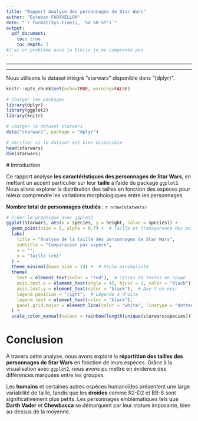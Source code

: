 ```yaml
---
title: "Rapport Analyse des personnages de Star Wars"
author: "Esteban FARAVELLON"
date: "`r format(Sys.time(), '%d %B %Y')`"
output: 
  pdf_document:
    toc: true
    toc_depth: 3
#J'ai un problème avce la biblio je ne comprends pas 
---
```


---

---

  Nous utilisons le dataset intégré "starwars" disponible dans "{dplyr}".

```r
knitr::opts_chunk$set(echo=TRUE, warning=FALSE)

# Charger les packages
library(dplyr)
library(ggplot2)
library(knitr)

# Charger le dataset starwars
data("starwars", package = "dplyr")
```

```r
# Vérifier si le dataset est bien disponible
head(starwars)
dim(starwars)
```

  # Introduction
  
  Ce rapport analyse **les caractéristiques des personnages de Star Wars**, en mettant un accent particulier sur leur **taille** à l’aide du package `ggplot2`.  
Nous allons explorer la distribution des tailles en fonction des espèces pour mieux comprendre les variations morphologiques entre les personnages.


**Nombre total de personnages étudiés** : `r nrow(starwars)`

```r
# Créer le graphique avec ggplot2
ggplot(starwars, aes(x = species, y = height, color = species)) +
  geom_point(size = 5, alpha = 0.7) +  # Taille et transparence des points
  labs(
    title = "Analyse de la taille des personnages de Star Wars",
    subtitle = "Comparaison par espèce",
    x = "",
    y = "Taille (cm)"
  ) +
  theme_minimal(base_size = 14) +  # Style minimaliste
  theme(
    text = element_text(color = "red"),  # Titres et textes en rouge
    axis.text.x = element_text(angle = 45, hjust = 1, color = "black"),  # Rotation des labels X
    axis.text.y = element_text(color = "black"),  # Axe Y en noir
    legend.position = "right",  # Légende à droite
    legend.text = element_text(color = "black"),
    panel.grid.major = element_line(color = "white", linetype = "dotted")  # Grille en pointillé blanc
  ) +
  scale_color_manual(values = rainbow(length(unique(starwars$species))))  # Couleurs distinctes par espèce
```

# Conclusion

À travers cette analyse, nous avons exploré la **répartition des tailles des personnages de Star Wars** en fonction de leurs espèces. Grâce à la visualisation avec `ggplot2`, nous avons pu mettre en évidence des différences marquées entre les groupes.  

Les **humains** et certaines autres espèces humanoïdes présentent une large variabilité de taille, tandis que les **droïdes** comme R2-D2 et BB-8 sont significativement plus petits. Les personnages emblématiques tels que **Darth Vader** et **Chewbacca** se démarquent par leur stature imposante, bien au-dessus de la moyenne.  

 
